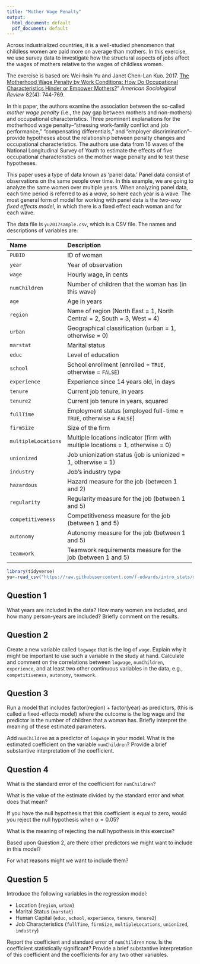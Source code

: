 ```yaml
---
title: "Mother Wage Penalty"
output:
  html_document: default
  pdf_document: default
---
```


Across industrialized countries, it is a well-studied phenomenon  that childless women are paid more on average than mothers. In this exercise,  we use survey data to investigate how the structural aspects of jobs affect the wages of mothers relative to the wages of childless women.

The exercise is based on: Wei-hsin Yu and Janet Chen-Lan Kuo. 2017. [The Motherhood Wage Penalty by Work Conditions: How Do Occupational Characteristics Hinder or Empower Mothers?](https://doi.org/10.1177/0003122417712729)" *American Sociological Review* 82(4): 744-769.

In this paper, the authors examine the association between the so-called *mother wage penalty* (i.e., the pay gap between mothers and non-mothers) and occupational characteristics. Three prominent explanations for the motherhood wage penalty--"stressing work-family conflict and job performance," "compensating differentials," and "employer discrimination"--provide hypotheses about the relationship between penalty changes and occupational characteristics.
The authors use data from 16 waves of the National Longitudinal Survey of Youth to estimate the effects of five occupational characteristics on the mother wage penalty and to test these hypotheses. 

This paper uses a type of data known as 'panel data.' Panel data consist of observations on the same people over time. In this example, we are going to analyze the same women over multiple years. When analyzing panel data, each 
time period is referred to as a *wave*, so here each year is a wave. The most general form of model for working with panel data is the *two-way fixed effects model*, in which there is a fixed effect each woman and for each wave.

The data file is `yu2017sample.csv`, which is a CSV file. The names and descriptions of variables are:

 -------------------------------------------------------------------------------
 Name                 Description
 -------------------- ----------------------------------------------------------
 `PUBID`              ID of woman

 `year`               Year of observation
 
 `wage`               Hourly wage, in cents

 `numChildren`        Number of children that the woman has (in this wave)
 
 `age`                Age in years
 
 `region`             Name of region (North East = 1, North Central = 2, South = 3, West = 4)
 
 `urban`              Geographical classification (urban = 1, otherwise = 0)
      
 `marstat`            Marital status
 
 `educ`               Level of education
 
 `school`             School enrollment (enrolled = `TRUE`, otherwise = `FALSE`)
 
 `experience`         Experience since 14 years old, in days
 
 `tenure`             Current job tenure, in years
 
 `tenure2`            Current job tenure in years, squared
 
 `fullTime`           Employment status (employed full-time = `TRUE`, otherwise = `FALSE`)
 
 `firmSize`           Size of the firm
 
 `multipleLocations`  Multiple locations indicator (firm with multiple locations = 1, otherwise = 0)
 
 `unionized`          Job unionization status (job is unionized = 1, otherwise = 1)
 
 `industry`           Job's industry type
 
 `hazardous`          Hazard measure for the job (between 1 and 2)
 
 `regularity`         Regularity measure for the job (between 1 and 5)
 
 `competitiveness`    Competitiveness measure for the job (between 1 and 5)
 
 `autonomy`           Autonomy measure for the job (between 1 and 5)
 
 `teamwork`           Teamwork requirements measure for the job (between 1 and 5)
 -------------------------------------------------------------------------------

```r
library(tidyverse)
yu<-read_csv("https://raw.githubusercontent.com/f-edwards/intro_stats/master/data/yu2017sample.csv")
```

## Question 1

What years are included in the data?  How many women are included, and how many person-years are included? Briefly comment on the results.

## Question 2

Create a new variable called `logwage` that is the log of `wage`. Explain why it might be important to use such a variable in the study at hand. Calculate and comment on the correlations  between `logwage`, `numChildren`, `experience`, and at least two other  continuous variables in the data, e.g., `competitiveness`, `autonomy`,
`teamwork`.


## Question 3

Run a model that includes factor(region) + factor(year) as predictors, (this is called a fixed-effects model)  where the outcome is the log wage and the predictor is the number of children that a woman has. Briefly interpret the meaning of these estimated parameters.

Add `numChildren` as a predictor of `logwage` in your model. What is the estimated coefficient on the variable `numChildren`? Provide a brief substantive interpretation of the coefficient.

## Question 4

What is the standard error of the coefficient for `numChildren`?

What is the value of the estimate divided by the standard error and what does that mean?  

If you have the null hypothesis that this coefficient is equal to zero, would you reject the null hypothesis when $\alpha = 0.05$? 

What is the meaning of rejecting the null hypothesis in this exercise? 

Based upon Question 2, are there other predictors we might want to include in this model?

For what reasons might we want to include them?

## Question 5

Introduce the following variables in the regression model:

* Location (`region`, `urban`)
* Marital Status (`marstat`)
* Human Capital (`educ`, `school`, `experience`, `tenure`, `tenure2`)
* Job Characteristics (`fullTime`, `firmSize`, `multipleLocations`, `unionized`, 
  `industry`)
  
Report the coefficient and standard error of `numChildren` now. Is the coefficient statistically significant? Provide a brief substantive interpretation of this coefficient and the coefficients for any two other variables.
